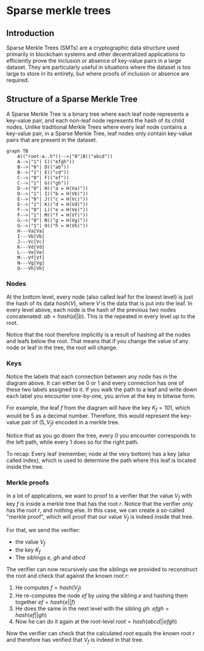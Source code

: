 # Sparse merkle trees

## Introduction

Sparse Merkle Trees (SMTs) are a cryptographic data structure used primarily in blockchain systems and other decentralized applications to efficiently prove the inclusion or absence of key-value pairs in a large dataset.
They are particularly useful in situations where the dataset is too large to store in its entirety, but where proofs of inclusion or absence are required.

## Structure of a Sparse Merkle Tree

A Sparse Merkle Tree is a binary tree where each leaf node represents a key-value pair, and each non-leaf node represents the hash of its child nodes.
Unlike traditional Merkle Trees where every leaf node contains a key-value pair, in a Sparse Merkle Tree, leaf nodes only contain key-value pairs that are present in the dataset.

```mermaid
graph TB
    A(("root-a..h"))-->|"0"|B(("abcd"))
    A-->|"1"| C(("efgh"))
    B-->|"0"| D(("ab"))
    B-->|"1"| E(("cd"))
    C-->|"0"| F(("ef"))
    C-->|"1"| G(("gh"))
    D-->|"0"| H(("a = H(Va)"))
    D-->|"1"| I(("b = H(Vb)"))
    E-->|"0"| J(("c = H(Vc)"))
    E-->|"1"| K(("d = H(Vd)"))
    F-->|"0"| L(("e = H(Ve)"))
    F-->|"1"| M(("f = H(Vf)"))
    G-->|"0"| N(("g = H(Vg)"))
    G-->|"1"| O(("h = H(Vh)"))
    H---Va[Va]
    I---Vb[Vb]
    J---Vc[Vc]
    K---Vd[Vd]
    L---Ve[Ve]
    M---Vf[Vf]
    N---Vg[Vg]
    O---Vh[Vh]
```

### Nodes

At the bottom level, every node (also called leaf for the lowest level) is just the hash of its data $hash(V)$, where $V$ is the data that is put into the leaf.
In every level above, each node is the hash of the previous two nodes concatenated: $ab = hash(a || b)$.
This is the repeated in every level up to the root.

Notice that the root therefore implicitly is a result of hashing all the nodes and leafs below the root.
That means that if you change the value of any node or leaf in the tree, the root will change.

### Keys

Notice the labels that each connection between any node has in the diagram above.
It can either be 0 or 1 and every connection has one of these two labels assigned to it.
If you walk the path to a leaf and write down each label you encounter one-by-one, you arrive at the key in bitwise form.

For example, the leaf $f$ from the diagram will have the key $K_f = 101$, which would be $5$ as a decimal number.
Therefore, this would represent the key-value pair of $(5, V_f)$ encoded in a merkle tree.

Notice that as you go down the tree, every 0 you encounter corresponds to the left path, while every 1 does so for the right path.

To recap: Every leaf (remember, node at the very bottom) has a key (also called index), which is used to determine the path where this leaf is located inside the tree.

### Merkle proofs

In a lot of applications, we want to proof to a verifier that the value $V_f$ with key $f$ is inside a merkle tree that has the root $r$.
Notice that the verifier only has the root $r$, and nothing else.
In this case, we can create a so-called "merkle proof", which will proof that our value $V_f$ is indeed inside that tree.

For that, we send the verifier:
- the value $V_f$
- the key $K_f$
- The siblings $e$, $gh$ and $abcd$

The verifier can now recursively use the siblings we provided to reconstruct the root and check that against the known root $r$:
1. He computes $f = hash(V_f)$
2. He re-computes the node $ef$ by using the sibling $e$ and hashing them together $ef = hash(e || f)$
3. He does the same in the next level with the sibling $gh$: $efgh = hash(ef || gh)$
4. Now he can do it again at the root-level $root = hash(abcd || efgh)$

Now the verifier can check that the calculated $root$ equals the known root $r$ and therefore has verified that $V_f$ is indeed in that tree.
